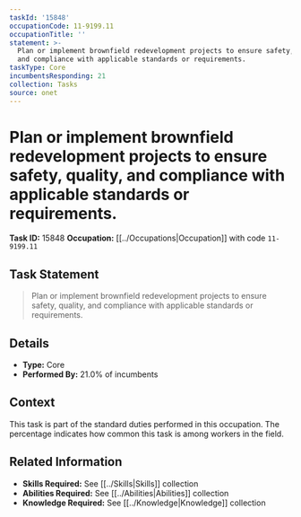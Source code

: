 ```yaml
---
taskId: '15848'
occupationCode: 11-9199.11
occupationTitle: ''
statement: >-
  Plan or implement brownfield redevelopment projects to ensure safety, quality,
  and compliance with applicable standards or requirements.
taskType: Core
incumbentsResponding: 21
collection: Tasks
source: onet
---
```

# Plan or implement brownfield redevelopment projects to ensure safety, quality, and compliance with applicable standards or requirements.

**Task ID:** 15848
**Occupation:** [[../Occupations|Occupation]] with code `11-9199.11`

## Task Statement

> Plan or implement brownfield redevelopment projects to ensure safety, quality, and compliance with applicable standards or requirements.

## Details

- **Type:** Core
- **Performed By:** 21.0% of incumbents

## Context

This task is part of the standard duties performed in this occupation. The percentage indicates how common this task is among workers in the field.

## Related Information

- **Skills Required:** See [[../Skills|Skills]] collection
- **Abilities Required:** See [[../Abilities|Abilities]] collection
- **Knowledge Required:** See [[../Knowledge|Knowledge]] collection
